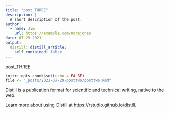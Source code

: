 ```yaml
---
title: "post_THREE"
description: |
  A short description of the post.
author:
  - name: Jim
    url: https://example.com/norajones
date: 07-29-2021
output:
  distill::distill_article:
    self_contained: false
---
```

post_THREE

```r
knitr::opts_chunk$set(echo = FALSE)
file <- "_posts/2021-07-29-posttwo/posttwo.Rmd"
```

Distill is a publication format for scientific and technical writing, native to the web.

Learn more about using Distill at <https://rstudio.github.io/distill>.


